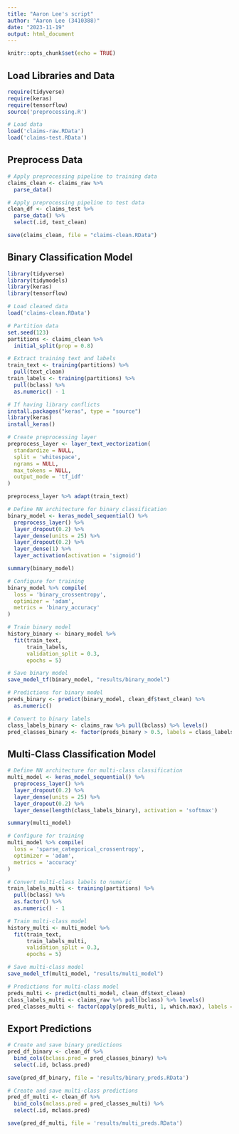 ```yaml
---
title: "Aaron Lee's script"
author: "Aaron Lee (3410388)"
date: "2023-11-19"
output: html_document
---
```


```r
knitr::opts_chunk$set(echo = TRUE)
```

## Load Libraries and Data

```r
require(tidyverse)
require(keras)
require(tensorflow)
source('preprocessing.R')

# Load data
load('claims-raw.RData')
load('claims-test.RData')
```

## Preprocess Data

```r
# Apply preprocessing pipeline to training data
claims_clean <- claims_raw %>%
  parse_data()

# Apply preprocessing pipeline to test data
clean_df <- claims_test %>%
  parse_data() %>%
  select(.id, text_clean)
```

```r
save(claims_clean, file = "claims-clean.RData")
```

## Binary Classification Model

```r
library(tidyverse)
library(tidymodels)
library(keras)
library(tensorflow)

# Load cleaned data
load('claims-clean.RData')

# Partition data
set.seed(123)
partitions <- claims_clean %>%
  initial_split(prop = 0.8)

# Extract training text and labels
train_text <- training(partitions) %>%
  pull(text_clean)
train_labels <- training(partitions) %>%
  pull(bclass) %>%
  as.numeric() - 1

# If having library conflicts
install.packages("keras", type = "source")
library(keras)
install_keras()
```


```r
# Create preprocessing layer
preprocess_layer <- layer_text_vectorization(
  standardize = NULL,
  split = 'whitespace',
  ngrams = NULL,
  max_tokens = NULL,
  output_mode = 'tf_idf'
)

preprocess_layer %>% adapt(train_text)

# Define NN architecture for binary classification
binary_model <- keras_model_sequential() %>%
  preprocess_layer() %>%
  layer_dropout(0.2) %>%
  layer_dense(units = 25) %>%
  layer_dropout(0.2) %>%
  layer_dense(1) %>%
  layer_activation(activation = 'sigmoid')

summary(binary_model)

# Configure for training
binary_model %>% compile(
  loss = 'binary_crossentropy',
  optimizer = 'adam',
  metrics = 'binary_accuracy'
)

# Train binary model
history_binary <- binary_model %>%
  fit(train_text, 
      train_labels,
      validation_split = 0.3,
      epochs = 5)

# Save binary model
save_model_tf(binary_model, "results/binary_model")

# Predictions for binary model
preds_binary <- predict(binary_model, clean_df$text_clean) %>%
  as.numeric()

# Convert to binary labels
class_labels_binary <- claims_raw %>% pull(bclass) %>% levels()
pred_classes_binary <- factor(preds_binary > 0.5, labels = class_labels_binary)

```

## Multi-Class Classification Model

```r
# Define NN architecture for multi-class classification
multi_model <- keras_model_sequential() %>%
  preprocess_layer() %>%
  layer_dropout(0.2) %>%
  layer_dense(units = 25) %>%
  layer_dropout(0.2) %>%
  layer_dense(length(class_labels_binary), activation = 'softmax')

summary(multi_model)

# Configure for training
multi_model %>% compile(
  loss = 'sparse_categorical_crossentropy',
  optimizer = 'adam',
  metrics = 'accuracy'
)

# Convert multi-class labels to numeric
train_labels_multi <- training(partitions) %>%
  pull(bclass) %>%
  as.factor() %>%
  as.numeric() - 1

# Train multi-class model
history_multi <- multi_model %>%
  fit(train_text, 
      train_labels_multi,
      validation_split = 0.3,
      epochs = 5)

# Save multi-class model
save_model_tf(multi_model, "results/multi_model")

# Predictions for multi-class model
preds_multi <- predict(multi_model, clean_df$text_clean)
class_labels_multi <- claims_raw %>% pull(bclass) %>% levels()
pred_classes_multi <- factor(apply(preds_multi, 1, which.max), labels = class_labels_multi)
```


## Export Predictions

```r
# Create and save binary predictions
pred_df_binary <- clean_df %>%
  bind_cols(bclass.pred = pred_classes_binary) %>%
  select(.id, bclass.pred)

save(pred_df_binary, file = 'results/binary_preds.RData')

# Create and save multi-class predictions
pred_df_multi <- clean_df %>%
  bind_cols(mclass.pred = pred_classes_multi) %>%
  select(.id, mclass.pred)

save(pred_df_multi, file = 'results/multi_preds.RData')

```

